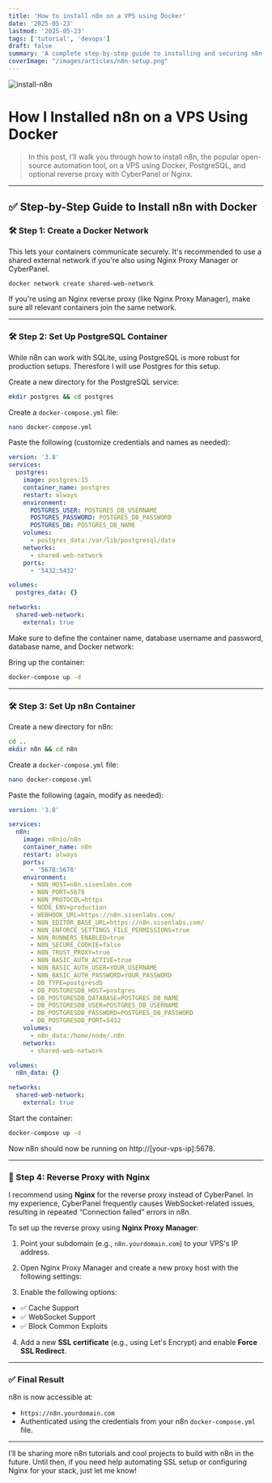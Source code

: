 ```yaml
---
title: 'How to install n8n on a VPS using Docker'
date: '2025-05-23'
lastmod: '2025-05-23'
tags: ['tutorial', 'devops']
draft: false
summary: 'A complete step-by-step guide to installing and securing n8n on your VPS using Docker, PostgreSQL, and Nginx or CyberPanel.'
coverImage: "/images/articles/n8n-setup.png"
---
```


![install-n8n](/images/articles/n8n-setup.png)

# How I Installed n8n on a VPS Using Docker

> In this post, I’ll walk you through how to install n8n, the popular open-source automation tool, on a VPS using Docker, PostgreSQL, and optional reverse proxy with CyberPanel or Nginx.

---

## ✅ Step-by-Step Guide to Install n8n with Docker

### 🛠️ Step 1: Create a Docker Network

This lets your containers communicate securely. It's recommended to use a shared external network if you're also using Nginx Proxy Manager or CyberPanel.

```bash
docker network create shared-web-network
```

If you're using an Nginx reverse proxy (like Nginx Proxy Manager), make sure all relevant containers join the same network.

---

### 🛠️ Step 2: Set Up PostgreSQL Container

While n8n can work with SQLite, using PostgreSQL is more robust for production setups. Theresfore I will use Postgres for this setup.

Create a new directory for the PostgreSQL service:

```bash
mkdir postgres && cd postgres
```

Create a `docker-compose.yml` file:

```bash
nano docker-compose.yml
```

Paste the following (customize credentials and names as needed):

```yaml
version: '3.8'
services:
  postgres:
    image: postgres:15
    container_name: postgres
    restart: always
    environment:
      POSTGRES_USER: POSTGRES_DB_USERNAME
      POSTGRES_PASSWORD: POSTGRES_DB_PASSWORD
      POSTGRES_DB: POSTGRES_DB_NAME
    volumes:
      - postgres_data:/var/lib/postgresql/data
    networks:
      - shared-web-network
    ports:
      - '5432:5432'

volumes:
  postgres_data: {}

networks:
  shared-web-network:
    external: true
```

Make sure to define the container name, database username and password, database name, and Docker network:

Bring up the container:

```bash
docker-compose up -d
```

---

### 🛠️ Step 3: Set Up n8n Container

Create a new directory for n8n:

```bash
cd ..
mkdir n8n && cd n8n
```

Create a `docker-compose.yml` file:

```bash
nano docker-compose.yml
```

Paste the following (again, modify as needed):

```yaml
version: '3.8'

services:
  n8n:
    image: n8nio/n8n
    container_name: n8n
    restart: always
    ports:
      - '5678:5678'
    environment:
      - N8N_HOST=n8n.sisenlabs.com
      - N8N_PORT=5678
      - N8N_PROTOCOL=https
      - NODE_ENV=production
      - WEBHOOK_URL=https://n8n.sisenlabs.com/
      - N8N_EDITOR_BASE_URL=https://n8n.sisenlabs.com/
      - N8N_ENFORCE_SETTINGS_FILE_PERMISSIONS=true
      - N8N_RUNNERS_ENABLED=true
      - N8N_SECURE_COOKIE=false
      - N8N_TRUST_PROXY=true
      - N8N_BASIC_AUTH_ACTIVE=true
      - N8N_BASIC_AUTH_USER=YOUR_USERNAME
      - N8N_BASIC_AUTH_PASSWORD=YOUR_PASSWORD
      - DB_TYPE=postgresdb
      - DB_POSTGRESDB_HOST=postgres
      - DB_POSTGRESDB_DATABASE=POSTGRES_DB_NAME
      - DB_POSTGRESDB_USER=POSTGRES_DB_USERNAME
      - DB_POSTGRESDB_PASSWORD=POSTGRES_DB_PASSWORD
      - DB_POSTGRESDB_PORT=5432
    volumes:
      - n8n_data:/home/node/.n8n
    networks:
      - shared-web-network

volumes:
  n8n_data: {}

networks:
  shared-web-network:
    external: true
```

Start the container:

```bash
docker-compose up -d
```

Now n8n should now be running on http://[your-vps-ip]:5678.

---

### 🔐 Step 4: Reverse Proxy with Nginx

I recommend using **Nginx** for the reverse proxy instead of CyberPanel. In my experience, CyberPanel frequently causes WebSocket-related issues, resulting in repeated “Connection failed” errors in n8n.

To set up the reverse proxy using **Nginx Proxy Manager**:

1. Point your subdomain (e.g., `n8n.yourdomain.com`) to your VPS's IP address.
2. Open Nginx Proxy Manager and create a new proxy host with the following settings:

3. Enable the following options:

- ✅ Cache Support
- ✅ WebSocket Support
- ✅ Block Common Exploits

4. Add a new **SSL certificate** (e.g., using Let's Encrypt) and enable **Force SSL Redirect**.

---

### ✅ Final Result

n8n is now accessible at:

- `https://n8n.yourdomain.com`
- Authenticated using the credentials from your n8n `docker-compose.yml` file.

---

I’ll be sharing more n8n tutorials and cool projects to build with n8n in the future.
Until then, if you need help automating SSL setup or configuring Nginx for your stack, just let me know!
